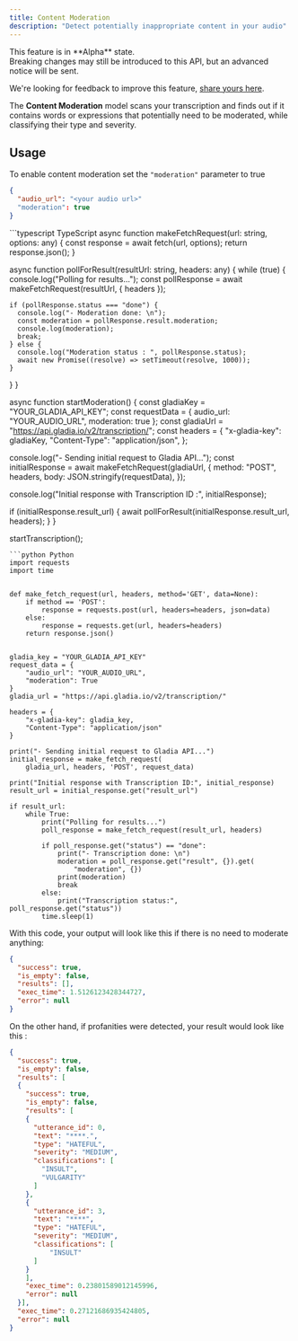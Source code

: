 ```yaml
---
title: Content Moderation
description: "Detect potentially inappropriate content in your audio"
---
```


<Note>
This feature is in **Alpha** state.<br/>
Breaking changes may still be introduced to this API, but an advanced notice will be sent. 

We're looking for feedback to improve this feature, [share yours here](https://gladiaio.typeform.com/feedback?typeform-source=app.gladia.io).
</Note>

The **Content Moderation** model scans your transcription and finds out if it contains words or expressions that potentially need to be moderated, while classifying their type and severity.

## Usage
To enable content moderation set the `"moderation"` parameter to true
```json request data
{
  "audio_url": "<your audio url>"
  "moderation": true
}
```

<Accordion icon="code" title="Sample code">
<CodeGroup>
```typescript TypeScript
async function makeFetchRequest(url: string, options: any) {
  const response = await fetch(url, options);
  return response.json();
}

async function pollForResult(resultUrl: string, headers: any) {
  while (true) {
    console.log("Polling for results...");
    const pollResponse = await makeFetchRequest(resultUrl, { headers });

    if (pollResponse.status === "done") {
      console.log("- Moderation done: \n");
      const moderation = pollResponse.result.moderation;
      console.log(moderation);
      break;
    } else {
      console.log("Moderation status : ", pollResponse.status);
      await new Promise((resolve) => setTimeout(resolve, 1000));
    }
  }
}

async function startModeration() {
  const gladiaKey = "YOUR_GLADIA_API_KEY";
  const requestData = {
    audio_url:
      "YOUR_AUDIO_URL",
    moderation: true
  };
  const gladiaUrl = "https://api.gladia.io/v2/transcription/";
  const headers = {
    "x-gladia-key": gladiaKey,
    "Content-Type": "application/json",
  };

  console.log("- Sending initial request to Gladia API...");
  const initialResponse = await makeFetchRequest(gladiaUrl, {
    method: "POST",
    headers,
    body: JSON.stringify(requestData),
  });

  console.log("Initial response with Transcription ID :", initialResponse);

  if (initialResponse.result_url) {
    await pollForResult(initialResponse.result_url, headers);
  }
}

startTranscription();
```
```python Python
import requests
import time


def make_fetch_request(url, headers, method='GET', data=None):
    if method == 'POST':
        response = requests.post(url, headers=headers, json=data)
    else:
        response = requests.get(url, headers=headers)
    return response.json()


gladia_key = "YOUR_GLADIA_API_KEY"
request_data = {
    "audio_url": "YOUR_AUDIO_URL",
    "moderation": True
}
gladia_url = "https://api.gladia.io/v2/transcription/"

headers = {
    "x-gladia-key": gladia_key,
    "Content-Type": "application/json"
}

print("- Sending initial request to Gladia API...")
initial_response = make_fetch_request(
    gladia_url, headers, 'POST', request_data)

print("Initial response with Transcription ID:", initial_response)
result_url = initial_response.get("result_url")

if result_url:
    while True:
        print("Polling for results...")
        poll_response = make_fetch_request(result_url, headers)

        if poll_response.get("status") == "done":
            print("- Transcription done: \n")
            moderation = poll_response.get("result", {}).get(
                "moderation", {})
            print(moderation)
            break
        else:
            print("Transcription status:", poll_response.get("status"))
        time.sleep(1)
```
</CodeGroup>
</Accordion>


With this code, your output will look like this if there is no need to moderate anything:

```json
{
  "success": true,
  "is_empty": false,
  "results": [],
  "exec_time": 1.5126123428344727,
  "error": null
}
```

On the other hand, if profanities were detected, your result would look like this :
```json
{
  "success": true,
  "is_empty": false,
  "results": [
  {
    "success": true,
    "is_empty": false,
    "results": [
    {
      "utterance_id": 0,
      "text": "****.",
      "type": "HATEFUL",
      "severity": "MEDIUM",
      "classifications": [
        "INSULT",
        "VULGARITY"
      ]
    },
    {
      "utterance_id": 3,
      "text": "****",
      "type": "HATEFUL",
      "severity": "MEDIUM",
      "classifications": [
          "INSULT"
      ]
    }
    ],
    "exec_time": 0.23801589012145996,
    "error": null
  }],
  "exec_time": 0.27121686935424805,
  "error": null
}
```
